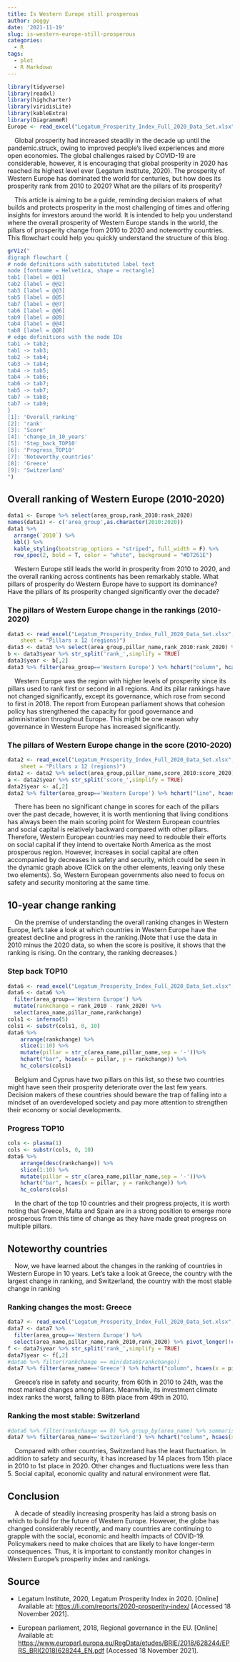 ```yaml
---
title: Is Western Europe still prosperous
author: peggy
date: '2021-11-19'
slug: is-western-europe-still-prosperous
categories:
  - R
tags:
  - plot
  - R Markdown
---
```


```r
library(tidyverse)
library(readxl)
library(highcharter)
library(viridisLite)
library(kableExtra)
library(DiagrammeR)
Europe <- read_excel("Legatum_Prosperity_Index_Full_2020_Data_Set.xlsx",sheet = "Prosperity Index (regions)")
```



&nbsp;&nbsp;&nbsp;&nbsp;Global prosperity had increased steadily in the decade up until the pandemic.struck, owing to improved people's lived experiences and more open economies. The global challenges raised by COVID-19 are considerable, however, it is encouraging that global prosperity in 2020 has reached its highest level ever (Legatum Institute, 2020). The prosperity of Western Europe has dominated the world for centuries, but how does its prosperity rank from 2010 to 2020? What are the pillars of its prosperity? 
  
&nbsp;&nbsp;&nbsp;&nbsp;This article is aiming to be a guide, reminding decision makers of what builds and protects prosperity in the most challenging of times and offering insights for investors around the world. It is intended to help you understand where the overall prosperity of Western Europe stands in the world, the pillars of prosperity change from 2010 to 2020 and noteworthy countries. This flowchart could help you quickly understand the structure of this blog.
  

```r
grViz("
digraph flowchart {
# node definitions with substituted label text
node [fontname = Helvetica, shape = rectangle]
tab1 [label = @@1]
tab2 [label = @@2]
tab3 [label = @@3]
tab5 [label = @@5]
tab7 [label = @@7]
tab6 [label = @@6]
tab9 [label = @@9]
tab4 [label = @@4]
tab8 [label = @@8]
# edge definitions with the node IDs
tab1 -> tab2;
tab1 -> tab3;
tab2 -> tab4;
tab3 -> tab4;
tab4 -> tab5;
tab4 -> tab6;
tab6 -> tab7;
tab5 -> tab7;
tab7 -> tab8;
tab7 -> tab9;
}
[1]: 'Overall_ranking'
[2]: 'rank'
[3]: 'Score'
[4]: 'change_in_10_years'
[5]: 'Step_back_TOP10'
[6]: 'Progress_TOP10'
[7]: 'Noteworthy_countries'
[8]: 'Greece'
[9]: 'Switzerland'
")
```



    
## Overall ranking of Western Europe (2010-2020)

```r
data1 <- Europe %>% select(area_group,rank_2010:rank_2020)
names(data1) <- c('area_group',as.character(2010:2020))
data1 %>% 
  arrange(`2010`) %>% 
  kbl() %>%
  kable_styling(bootstrap_options = "striped", full_width = F) %>% 
  row_spec(2, bold = T, color = "white", background = "#D7261E")
```
&nbsp;&nbsp;&nbsp;&nbsp;Western Europe still leads the world in prosperity from 2010 to 2020, and the overall ranking across continents has been remarkably stable. What pillars of prosperity do Western Europe have to support its dominance? Have the pillars of its prosperity changed significantly over the decade?

    
    
### The pillars of Western Europe change in the rankings (2010-2020)

```r
data3 <- read_excel("Legatum_Prosperity_Index_Full_2020_Data_Set.xlsx", 
    sheet = "Pillars x 12 (regions)")
data3 <- data3 %>% select(area_group,pillar_name,rank_2010:rank_2020) %>% pivot_longer(!c(area_group,pillar_name), names_to = "year", values_to = "rank")
b <- data3$year %>% str_split('rank_',simplify = TRUE)
data3$year <- b[,2]
data3 %>% filter(area_group=='Western Europe') %>% hchart("column", hcaes(x = year, y = rank, group = pillar_name))
```

&nbsp;&nbsp;&nbsp;&nbsp;Western Europe was the region with higher levels of prosperity since its pillars used to rank first or second in all regions. And its pillar rankings have not changed significantly, except its governance, which rose from second to first in 2018. The report from European parliament shows that cohesion policy has strengthened the capacity for good governance and administration throughout Europe. This might be one reason why governance in Western Europe has increased significantly.


    
### The pillars of Western Europe change in the score (2010-2020)
    
```r
data2 <- read_excel("Legatum_Prosperity_Index_Full_2020_Data_Set.xlsx", 
    sheet = "Pillars x 12 (regions)")
data2 <- data2 %>% select(area_group,pillar_name,score_2010:score_2020) %>% pivot_longer(!c(area_group,pillar_name), names_to = "year", values_to = "score")
a <- data2$year %>% str_split('score_',simplify = TRUE)
data2$year <- a[,2]
data2 %>% filter(area_group=='Western Europe') %>% hchart("line", hcaes(x = year, y = score, group = pillar_name))
```
    

&nbsp;&nbsp;&nbsp;&nbsp;There has been no significant change in scores for each of the pillars over the past decade, however, it is worth mentioning that living conditions has always been the main scoring point for Western European countries and social capital is relatively backward compared with other pillars. Therefore, Western European countries may need to redouble their efforts on social capital if they intend to overtake North America as the most prosperous region. However, increases in social capital are often accompanied by decreases in safety and security, which could be seen in the dynamic graph above (Click on the other elements, leaving only these two elements). So, Western European governments also need to focus on safety and security monitoring at the same time.
  
## 10-year change ranking

&nbsp;&nbsp;&nbsp;&nbsp;On the premise of understanding the overall ranking changes in Western Europe, let’s take a look at which countries in Western Europe have the greatest decline and progress in the ranking.(Note that I use the data in 2010 minus the 2020 data, so when the score is positive, it shows that the ranking is rising. On the contrary, the ranking decreases.)

### Step back TOP10

```r
data6 <- read_excel("Legatum_Prosperity_Index_Full_2020_Data_Set.xlsx", sheet = "Pillars x 12")
data6 <- data6 %>%
  filter(area_group=='Western Europe') %>% 
  mutate(rankchange = rank_2010 - rank_2020) %>% 
  select(area_name,pillar_name,rankchange)
cols1 <- inferno(5)
cols1 <- substr(cols1, 0, 10)
data6 %>% 
    arrange(rankchange) %>%
    slice(1:10) %>%
    mutate(pillar = str_c(area_name,pillar_name,sep = '-'))%>%
    hchart("bar", hcaes(x = pillar, y = rankchange)) %>% 
    hc_colors(cols1)
```
&nbsp;&nbsp;&nbsp;&nbsp;Belgium and Cyprus have two pillars on this list, so these two countries might have seen their prosperity deteriorate over the last few years. Decision makers of these countries should beware the trap of falling into a mindset of an overdeveloped society and pay more attention to strengthen their economy or social developments. 


### Progress TOP10

```r
cols <- plasma(1)
cols <- substr(cols, 0, 10)
data6 %>% 
    arrange(desc(rankchange)) %>%
    slice(1:10) %>%
    mutate(pillar = str_c(area_name,pillar_name,sep = '-'))%>%
    hchart("bar", hcaes(x = pillar, y = rankchange)) %>% 
    hc_colors(cols)
```
&nbsp;&nbsp;&nbsp;&nbsp;In the chart of the top 10 countries and their progress projects, it is worth noting that Greece, Malta and Spain are in a strong position to emerge more prosperous from this time of change as they have made great progress on multiple pillars. 

## Noteworthy countries

&nbsp;&nbsp;&nbsp;&nbsp;Now, we have learned about the changes in the ranking of countries in Western Europe in 10 years. Let’s take a look at Greece, the country with the largest change in ranking, and Switzerland, the country with the most stable change in ranking

### Ranking changes the most: Greece

```r
data7 <- read_excel("Legatum_Prosperity_Index_Full_2020_Data_Set.xlsx", sheet = "Pillars x 12")
data7 <- data7 %>%
  filter(area_group=='Western Europe') %>% 
  select(area_name,pillar_name,rank_2010,rank_2020) %>% pivot_longer(!c(area_name,pillar_name), names_to = "year", values_to = "rank")
f <- data7$year %>% str_split('rank_',simplify = TRUE)
data7$year <- f[,2]
#data6 %>% filter(rankchange == min(data6$rankchange)) 
data7 %>% filter(area_name=='Greece') %>% hchart("column", hcaes(x = pillar_name, y = rank, group = year))
```


&nbsp;&nbsp;&nbsp;&nbsp;Greece's rise in safety and security, from 60th in 2010 to 24th, was the most marked changes among pillars. Meanwhile, its investment climate index ranks the worst, falling to 88th place from 49th in 2010.


### Ranking the most stable: Switzerland

```r
#data6 %>% filter(rankchange == 0) %>% group_by(area_name) %>% summarise(n())
data7 %>% filter(area_name=='Switzerland') %>% hchart("column", hcaes(x = pillar_name, y = rank, group = year))
```


&nbsp;&nbsp;&nbsp;&nbsp;Compared with other countries, Switzerland has the least fluctuation. In addition to safety and security, it has increased by 14 places from 15th place in 2010 to 1st place in 2020. Other changes and fluctuations were less than 5. Social capital, economic quality and natural environment were flat.

## Conclusion

&nbsp;&nbsp;&nbsp;&nbsp;A decade of steadily increasing prosperity has laid a strong basis on which to build for the future of Western Europe. However, the globe has changed considerably recently, and many countries are continuing to grapple with the social, economic and health impacts of COVID-19. Policymakers need to make choices that are likely to have longer-term consequences. Thus, it is important to constantly monitor changes in Western Europe's prosperity index and rankings.

## Source

- Legatum Institute, 2020, Legatum Prosperity Index in 2020. [Online] Available at: <https://li.com/reports/2020-prosperity-index/> [Accessed 18 November 2021].

- European parliament, 2018, Regional governance in the EU. [Online] Available at: <https://www.europarl.europa.eu/RegData/etudes/BRIE/2018/628244/EPRS_BRI(2018)628244_EN.pdf> [Accessed 18 November 2021].